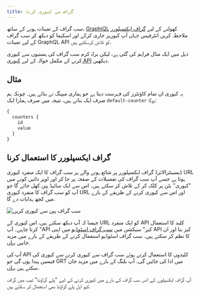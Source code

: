 ```yaml
---
title: گراف سے کیوری کرنا
---
```


سب گراف کے تعینات ہونے کے ساتھ، [GraphiQL](https://github.com/graphql/graphiql) کھولنے کے لیے [ گراف ایکسپلورر](https://thegraph.com/explorer) ملاحظہ کریں انٹرفیس جہاں آپ کیوریز جاری کرکے اور اسکیما کو دیکھ کر سب گراف کے لیے تعینات GraphQL API کو تلاش کرسکتے ہیں.

ذیل میں ایک مثال فراہم کی گئی ہے، لیکن براہ کرم سب گراف کی ہستیوں سے کیوری کرنے کے مکمل حوالہ کے لیے [کیوری API](/querying/graphql-api) دیکھیں.

## مثال

یہ کیوری ان تمام کاؤنٹرز کی فہرست دیتا ہے جو ہماری میپنگ نے بنائے ہیں۔ چونکہ ہم صرف ایک بناتے ہیں، نتیجہ میں صرف ہمارا ایک `default-counter` ہوگا:

```graphql
{
  counters {
    id
    value
  }
}
```

## گراف ایکسپلورر کا استعمال کرنا

ڈیسینٹرالائزڈ گراف ایکسپلورر پر شائع ہونے والے ہر سب گراف کا ایک منفرد کیوری URL ہوتا ہے جسے آپ سب گراف کی تفصیلات کے صفحہ پر جا کر اور اوپر دائیں کونے میں "کیوری" بٹن پر کلک کر کے تلاش کر سکتے ہیں۔ اس سے ایک سائیڈ پین کھل جائے گا جو آپ کو سب گراف کا منفرد کیوری URL اور اس سے کیوری کرنے کے طریقے کے بارے میں کچھ ہدایات دے گا.

![سب گراف پین سے کیوری کریں](/img/query-subgraph-pane.png)

جیسا کہ آپ دیکھ سکتے ہیں، اس کیوری کے URL کو ایک منفرد API کلید کا استعمال کرنا چاہیے۔ آپ "API کیز" سیکشن میں [سب گراف اسٹوڈیو](https://thegraph.com/studio) میں اپنی API کیز بنا اور ان کا نظم کر سکتے ہیں۔ سب گراف اسٹوڈیو استعمال کرنے کے طریقے کے بارے میں مزید جانیں [یہاں](/deploying/subgraph-studio).

آپ کی API کلیدوں کا استعمال کرتے ہوئے سب گراف سے کیوری کرنے سے کیوری کی فیسیں پیدا ہوں گی جو GRT میں ادا کی جائیں گی۔ آپ بلنگ کے بارے میں مزید جان سکتے ہیں [یہاں](/billing).

آپ گراف ایکسپلورر کے اندر سب گراف کے بارے میں کیوری کرنے کے لیے "پلے گراؤنڈ" ٹیب میں گراف کیو ایل پلے گراؤنڈ بھی استعمال کر سکتے ہیں.
